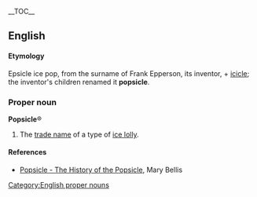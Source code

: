 {{wikipedia}}
__TOC__
==English==
====Etymology====
Epsicle ice pop, from the surname of Frank Epperson, its inventor, + [[icicle]]; the inventor's children renamed it '''popsicle'''.

===Proper noun===
[[Category:English proper nouns]]
'''Popsicle'''&reg;

#The [[trade name]] of a type of [[ice lolly]].

==== References ====
*[http://inventors.about.com/library/inventors/blpopsicle.htm  Popsicle - The History of the Popsicle], Mary Bellis